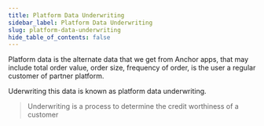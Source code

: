 ```yaml
---
title: Platform Data Underwriting
sidebar_label: Platform Data Underwriting
slug: platform-data-underwriting
hide_table_of_contents: false
---
```



Platform data is the alternate data that we get from Anchor apps, that may include total order value, order size, frequency of order, is the user a regular customer of partner platform.

Uderwriting this data is known as platform data underwriting.

> Underwriting is a process to determine the credit worthiness of a customer
